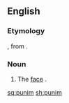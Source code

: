 ==English==

===Etymology===
{{bor|en|yi|פּנים}}, from {{der|en|he|פָּנִים||tr=paním|face}}.

===Noun===
{{en-noun}}

# The [[face]] {{gloss|front part of the head}}.

[[sq:punim]]
[[sh:punim]]